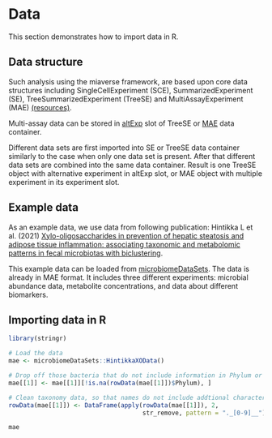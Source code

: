 # Data

This section demonstrates how to import data in R.

## Data structure

Such analysis using the miaverse framework, are based upon core data structures 
including SingleCellExperiment (SCE), SummarizedExperiment (SE), TreeSummarizedExperiment (TreeSE) and MultiAssayExperiment (MAE) [(resources)](https://microbiome.github.io/course_2022_miaverse/study-material.html#resources-for-treesummarizedexperiment).

Multi-assay data can be stored in [altExp](https://microbiome.github.io/OMA/containers.html#alternative-experiments) 
slot of TreeSE or [MAE](https://microbiome.github.io/OMA/containers.html#multiassayexperiments) data container.

Different data sets are first imported into SE or TreeSE data container similarly to the case when only one data set is present. After that different data sets are combined into the same data container. Result is one TreeSE object with alternative experiment in altExp slot, or MAE object with multiple experiment in its experiment slot.

## Example data

As an example data, we use data from following publication: Hintikka L et al. (2021) [Xylo-oligosaccharides in prevention of hepatic steatosis and adipose tissue inflammation: associating taxonomic and metabolomic patterns in fecal microbiotas with biclustering](https://www.mdpi.com/1660-4601/18/8/4049).

This example data can be loaded from [microbiomeDataSets](https://bioconductor.org/packages/release/data/experiment/html/microbiomeDataSets.html). The data is already in MAE format. It includes three different experiments: microbial abundance data, metabolite concentrations, and data about different biomarkers.

## Importing data in R

```r
library(stringr)

# Load the data
mae <- microbiomeDataSets::HintikkaXOData()

# Drop off those bacteria that do not include information in Phylum or lower levels
mae[[1]] <- mae[[1]][!is.na(rowData(mae[[1]])$Phylum), ]

# Clean taxonomy data, so that names do not include addtional characters
rowData(mae[[1]]) <- DataFrame(apply(rowData(mae[[1]]), 2, 
                                     str_remove, pattern = "._[0-9]__"))

mae
```
